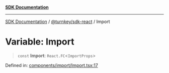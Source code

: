 [**SDK Documentation**](../../../README.mdx)

***

[SDK Documentation](../../../packages.mdx) / [@turnkey/sdk-react](../README.mdx) / Import

# Variable: Import

> `const` **Import**: `React.FC`\<`ImportProps`\>

Defined in: [components/import/Import.tsx:17](https://github.com/tkhq/sdk/blob/e1b1a69bdd608320aaf03cc2dbbf68dc0c52b28d/packages/sdk-react/src/components/import/Import.tsx#L17)
